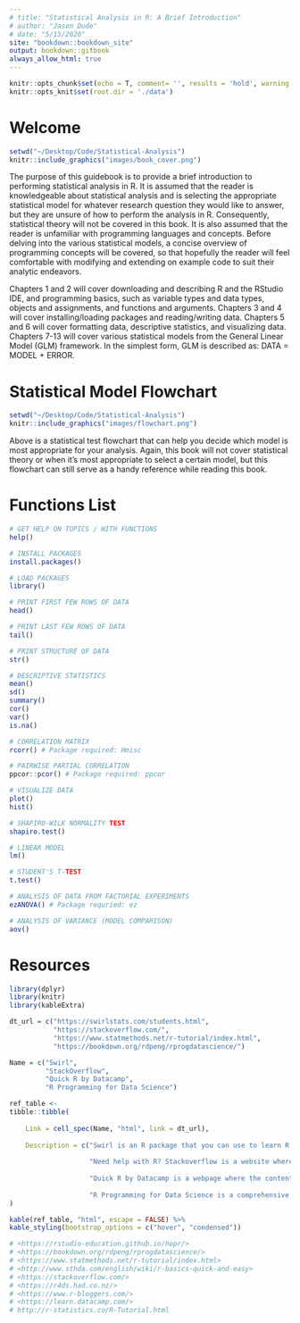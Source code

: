 ```yaml
---
# title: "Statistical Analysis in R: A Brief Introduction"
# author: "Jason Dude"
# date: "5/15/2020"
site: "bookdown::bookdown_site"
output: bookdown::gitbook
always_allow_html: true
---
```


```r
knitr::opts_chunk$set(echo = T, comment= '', results = 'hold', warning = F, message = F, fig.align = 'center')
knitr::opts_knit$set(root.dir = './data')
```

# Welcome {-}

```r
setwd("~/Desktop/Code/Statistical-Analysis")
knitr::include_graphics("images/book_cover.png")
```

The purpose of this guidebook is to provide a brief introduction to performing statistical analysis in R. It is assumed that the reader is knowledgeable about statistical analysis and is selecting the appropriate statistical model for whatever research question they would like to answer, but they are unsure of how to perform the analysis in R. Consequently, statistical theory will not be covered in this book. It is also assumed that the reader is unfamiliar with programming languages and concepts. Before delving into the various statistical models, a concise overview of programming concepts will be covered, so that hopefully the reader will feel comfortable with modifying and extending on example code to suit their analytic endeavors.

Chapters 1 and 2 will cover downloading and describing R and the RStudio IDE, and programming basics, such as variable types and data types, objects and assignments, and functions and arguments. Chapters 3 and 4 will cover installing/loading packages and reading/writing data. Chapters 5 and 6 will cover formatting data, descriptive statistics, and visualizing data. Chapters 7-13 will cover various statistical models from the General Linear Model (GLM) framework. In the simplest form, GLM is described as: DATA = MODEL + ERROR.  

# Statistical Model Flowchart {-}

```r
setwd("~/Desktop/Code/Statistical-Analysis")
knitr::include_graphics("images/flowchart.png")
```

Above is a statistical test flowchart that can help you decide which model is most appropriate for your analysis. Again, this book will not cover statistical theory or when it's most appropriate to select a certain model, but this flowchart can still serve as a handy reference while reading this book. 

# Functions List{-}

```r
# GET HELP ON TOPICS / WITH FUNCTIONS
help()

# INSTALL PACKAGES
install.packages()

# LOAD PACKAGES
library()

# PRINT FIRST FEW ROWS OF DATA
head()

# PRINT LAST FEW ROWS OF DATA
tail()

# PRINT STRUCTURE OF DATA
str()

# DESCRIPTIVE STATISTICS
mean()
sd()
summary()
cor()
var()
is.na()

# CORRELATION MATRIX 
rcorr() # Package required: Hmisc

# PAIRWISE PARTIAL CORRELATION
ppcor::pcor() # Package required: ppcor

# VISUALIZE DATA 
plot()
hist()

# SHAPIRO-WILK NORMALITY TEST
shapiro.test()

# LINEAR MODEL
lm()

# STUDENT'S T-TEST
t.test()

# ANALYSIS OF DATA FROM FACTORIAL EXPERIMENTS
ezANOVA() # Package requried: ez

# ANALYSIS OF VARIANCE (MODEL COMPARISON)
aov()
```

# Resources {-} 

```r
library(dplyr)
library(knitr)
library(kableExtra)

dt_url = c("https://swirlstats.com/students.html",
           "https://stackoverflow.com/",
           "https://www.statmethods.net/r-tutorial/index.html",
           "https://bookdown.org/rdpeng/rprogdatascience/")

Name = c("Swirl",
         "StackOverflow",
         "Quick R by Datacamp",
         "R Programming for Data Science")

ref_table <- 
tibble::tibble(
    
    Link = cell_spec(Name, "html", link = dt_url),
    
    Description = c("Swirl is an R package that you can use to learn R in R.",
                    
                    "Need help with R? Stackoverflow is a website where you can                     post programming related questions", 
                    
                    "Quick R by Datacamp is a webpage where the content is very                     simmilar to that of this guidebook: short and sweet, but                        still covering everything from install R to statistics.", 
                    
                    "R Programming for Data Science is a comprehensive                              introduction to R and data analysis.")
)

kable(ref_table, "html", escape = FALSE) %>%
kable_styling(bootstrap_options = c("hover", "condensed")) 

# <https://rstudio-education.github.io/hopr/>
# <https://bookdown.org/rdpeng/rprogdatascience/>
# <https://www.statmethods.net/r-tutorial/index.html>
# <http://www.sthda.com/english/wiki/r-basics-quick-and-easy> 
# <https://stackoverflow.com/>
# <https://r4ds.had.co.nz/>
# <https://www.r-bloggers.com/>
# <https://learn.datacamp.com/>
# http://r-statistics.co/R-Tutorial.html
    
```
